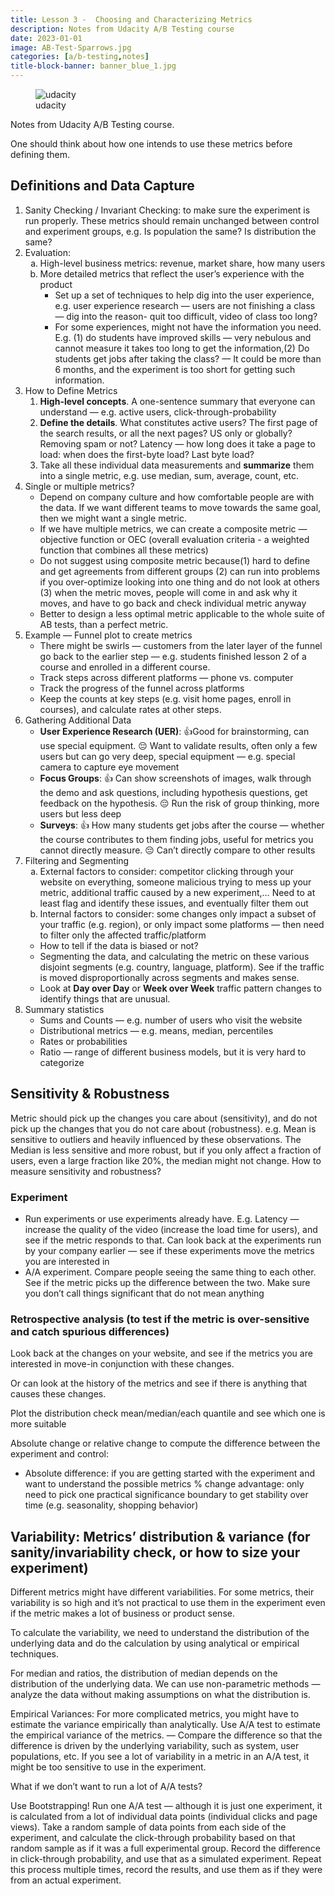 ```yaml
---
title: Lesson 3 -  Choosing and Characterizing Metrics
description: Notes from Udacity A/B Testing course
date: 2023-01-01
image: AB-Test-Sparrows.jpg
categories: [a/b-testing,notes]
title-block-banner: banner_blue_1.jpg
---
```


![udacity](/images/logos/udacity.png){.column-margin}


Notes from Udacity A/B Testing course.

One should think about how one intends to use these metrics before defining them.


##  Definitions and Data Capture

1.  Sanity Checking / Invariant Checking: to make sure the experiment is run properly.
These metrics should remain unchanged between control and experiment groups, e.g. Is population the same? Is distribution the same?
2. Evaluation:
   a. High-level business metrics: revenue, market share, how many users
   b. More detailed metrics that reflect the user’s experience with the product
      - Set up a set of techniques to help dig into the user experience, e.g. user experience research — users are not finishing a class — dig into the reason- quit too difficult, video of class too long?
      - For some experiences, might not have the information you need. E.g. (1) do students have improved skills — very nebulous and cannot measure it takes too long to get the information,(2) Do students get jobs after taking the class? —     It could be more than 6 months, and the experiment is too short for getting such information.
3. How to Define Metrics
    1. **High-level concepts**. A one-sentence summary that everyone can understand — e.g. active users, click-through-probability
    2.  **Define the details**. What constitutes active users? The first page of the search results, or all the next pages? US only or globally? Removing spam or not? Latency — how long does it take a page to load: when does the first-byte load? Last byte load?
    3. Take all these individual data measurements and **summarize** them into a single metric, e.g. use median, sum, average, count, etc.
4. Single or multiple metrics?
    - Depend on company culture and how comfortable people are with the data. If we want different teams to move towards the same goal, then we might want a single metric.
    - If we have multiple metrics, we can create a composite metric — objective function or OEC (overall evaluation criteria - a weighted function that combines all these metrics)
    - Do not suggest using composite metric because(1) hard to define and get agreements from different groups (2) can run into problems if you over-optimize looking into one thing and do not look at others (3) when the metric moves, people will come in and ask why it moves, and have to go back and check individual metric anyway
    - Better to design a less optimal metric applicable to the whole suite of AB tests, than a perfect metric.
5. Example — Funnel plot to create metrics
    - There might be swirls — customers from the later layer of the funnel go back to the earlier step — e.g. students finished lesson 2 of a course and enrolled in a different course.
    - Track steps across different platforms — phone vs. computer
    - Track the progress of the funnel across platforms
    - Keep the counts at key steps (e.g. visit home pages, enroll in courses), and calculate rates at other steps.
6. Gathering Additional Data
    - **User Experience Research (UER)**: 👍Good for brainstorming, can use special equipment. 😔 Want to validate results, often only a few users but can go very deep, special equipment — e.g. special camera to capture eye movement
    - **Focus Groups**: 👍 Can show screenshots of images, walk through the demo and ask questions, including hypothesis questions, get feedback on the hypothesis. 😔 Run the risk of group thinking, more users but less deep
    - **Surveys**: 👍 How many students get jobs after the course — whether the course contributes to them finding jobs, useful for metrics you cannot directly measure. 😔 Can’t directly compare to other results
7. Filtering and Segmenting
    a. External factors to consider: competitor clicking through your website on everything, someone malicious trying to mess up your metric, additional traffic caused by a new experiment,… Need to at least flag and identify these issues, and eventually filter them out
    b. Internal factors to consider: some changes only impact a subset of your traffic (e.g. region), or only impact some platforms — then need to filter only the affected traffic/platform
    - How to tell if the data is biased or not?
    - Segmenting the data, and calculating the metric on these various disjoint segments (e.g. country, language, platform). See if the traffic is moved disproportionally across segments and makes sense.
    - Look at **Day over Day** or **Week over Week** traffic pattern changes to identify things that are unusual.
8. Summary statistics
    - Sums and Counts — e.g. number of users who visit the website
    - Distributional metrics — e.g. means, median, percentiles
    - Rates or probabilities
    - Ratio — range of different business models, but it is very hard to categorize
    
## Sensitivity & Robustness

Metric should pick up the changes you care about (sensitivity), and do not pick up the changes that you do not care about (robustness).
e.g. Mean is sensitive to outliers and heavily influenced by these observations. The Median is less sensitive and more robust, but if you only affect a fraction of users, even a large fraction like 20%, the median might not change.
How to measure sensitivity and robustness?

### Experiment 

- Run experiments or use experiments already have. E.g. Latency — increase the quality of the video (increase the load time for users), and see if the metric responds to that. Can look back at the experiments run by your company earlier — see if these experiments move the metrics you are interested in
- A/A experiment. Compare people seeing the same thing to each other. See if the metric picks up the difference between the two. Make sure you don’t call things significant that do not mean anything

### Retrospective analysis (to test if the metric is over-sensitive and catch spurious differences)

Look back at the changes on your website, and see if the metrics you are interested in move-in conjunction with these changes.

Or can look at the history of the metrics and see if there is anything that causes these changes.

Plot the distribution check mean/median/each quantile and see which one is more suitable

Absolute change or relative change to compute the difference between the experiment and control:

- Absolute difference: if you are getting started with the experiment and want to understand the possible metrics
% change advantage: only need to pick one practical significance boundary to get stability over time (e.g. seasonality, shopping behavior)

## Variability: Metrics’ distribution & variance (for sanity/invariability check, or how to size your experiment)

Different metrics might have different variabilities. For some metrics, their variability is so high and it’s not practical to use them in the experiment even if the metric makes a lot of business or product sense.

To calculate the variability, we need to understand the distribution of the underlying data and do the calculation by using analytical or empirical techniques.

For median and ratios, the distribution of median depends on the distribution of the underlying data. We can use non-parametric methods — analyze the data without making assumptions on what the distribution is.

Empirical Variances: For more complicated metrics, you might have to estimate the variance empirically than analytically. Use A/A test to estimate the empirical variance of the metrics. — Compare the difference so that the difference is driven by the underlying variability, such as system, user populations, etc. If you see a lot of variability in a metric in an A/A test, it might be too sensitive to use in the experiment.

What if we don’t want to run a lot of A/A tests? 

Use Bootstrapping! Run one A/A test — although it is just one experiment, it is calculated from a lot of individual data points (individual clicks and page views). Take a random sample of data points from each side of the experiment, and calculate the click-through probability based on that random sample as if it was a full experimental group. Record the difference in click-through probability, and use that as a simulated experiment. Repeat this process multiple times, record the results, and use them as if they were from an actual experiment.
